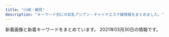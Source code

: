 ```yaml
---
title: "川崎・鶴見"
description: "キーワード別にの巨乳アジアン・チャイナエステ嬢情報をまとめました。"
---
```


新着画像と新着キーワードをまとめています。
2021年03月30日の情報です。

<DmmAffiliateIns />
<KeywordTable
  shops={
    [
    {
        "station": "JR\u5ddd\u5d0e\u99c5\u6771\u53e3",
        "name": "\u723d\u3084\u304b\u306a\u671d",
        "keywords": {},
        "url": "http://massage-salon.xyz/",
        "img_links": [
            "http://massage-salon.xyz/wp-content/themes/template-salon2/images/noimg.jpg",
            "http://massage-salon.xyz/wp-content/uploads/2019/02/IMG_0142-686x1024.jpg",
            "http://massage-salon.xyz/wp-content/uploads/2019/02/IMG_0142-500x750.jpg",
            "http://massage-salon.xyz/wp-content/uploads/2019/03/IMG_0208-300x200.jpg",
            "http://massage-salon.xyz/wp-content/uploads/2018/04/s3.jpg",
            "http://massage-salon.xyz/wp-content/uploads/2018/04/s2-500x467.jpg",
            "http://massage-salon.xyz/wp-content/themes/template-salon2/images/header-tel.png",
            "http://massage-salon.xyz/wp-content/uploads/2018/04/s2.jpg",
            "http://massage-salon.xyz/wp-content/uploads/2018/12/img_6766.jpg",
            "http://massage-salon.xyz/wp-content/uploads/2019/02/IMG_0144-500x750.jpg",
            "http://massage-salon.xyz/wp-content/themes/template-salon2/images/main3.jpg",
            "http://massage-salon.xyz/wp-content/uploads/2018/11/IMG_6692-300x200.jpg",
            "http://massage-salon.xyz/wp-content/uploads/2018/04/s4.jpg",
            "http://massage-salon.xyz/wp-content/uploads/2019/02/IMG_0144.jpg",
            "http://massage-salon.xyz/wp-content/uploads/2018/04/s4-500x467.jpg",
            "http://massage-salon.xyz/wp-content/uploads/2018/12/img_6768.jpg",
            "http://massage-salon.xyz/wp-content/uploads/2018/04/s1-500x466.jpg",
            "http://massage-salon.xyz/wp-content/themes/template-salon2/images/main2.jpg",
            "http://massage-salon.xyz/wp-content/themes/template-salon2/images/main1.jpg",
            "http://cdn.dino-es.com/images/logo/200x40DinoEs.png",
            "http://massage-salon.xyz/wp-content/uploads/2018/04/s1.jpg",
            "http://massage-salon.xyz/wp-content/uploads/2018/04/s3-500x467.jpg"
        ]
    },
    {
        "img_links": [],
        "url": "http://good.abnavi.info/",
        "keywords": {},
        "station": "JR\u9db4\u898b\u99c5\u6771\u53e3",
        "name": "GooD"
    },
    {
        "url": "http://asatsuyu-es.com/",
        "keywords": {
            "86": 1,
            "C": 12,
            "D": 2,
            "87": 1
        },
        "img_links": [
            "http://asatsuyu-es.com/images/st03.jpg",
            "http://asatsuyu-es.com/images/picktiao.jpg",
            "http://asatsuyu-es.com/images/st05b.jpg",
            "http://asatsuyu-es.com/images/room4.jpg",
            "http://asatsuyu-es.com/images/st03b.jpg",
            "http://asatsuyu-es.com/images/mobile.jpg",
            "http://asatsuyu-es.com/images/room2.jpg",
            "http://asatsuyu-es.com/images/st01.jpg",
            "http://asatsuyu-es.com/images/st05.jpg",
            "http://asatsuyu-es.com/images/room6.jpg",
            "http://asatsuyu-es.com/images/newfacetiao.jpg",
            "http://asatsuyu-es.com/images/room3.jpg",
            "http://asatsuyu-es.com/images/newtiao.jpg",
            "http://asatsuyu-es.com/images/top01.jpg",
            "http://asatsuyu-es.com/images/room1.jpg",
            "http://asatsuyu-es.com/images/st04.jpg",
            "http://asatsuyu-es.com/images/zi_staff.png",
            "http://asatsuyu-es.com/images/st02.jpg"
        ],
        "station": "JR\u9db4\u898b\u99c5\u897f\u53e3",
        "name": "\u671d\u9732"
    },
    {
        "img_links": [
            "https://tsurumi-mensesthe.com/staff/sachi-s4.jpg",
            "https://tsurumi-mensesthe.com/images/esthe1.jpg",
            "https://tsurumi-mensesthe.com/massage/2020/11/22/coco-s3.jpg",
            "https://tsurumi-mensesthe.com/staff/momoka-l1.jpg",
            "https://tsurumi-mensesthe.com/footer/footer-tel.png",
            "https://tsurumi-mensesthe.com/staff/sora-l2.jpg",
            "https://tsurumi-mensesthe.com/images/header3.png",
            "https://tsurumi-mensesthe.com/staff/satomi-l3.jpg",
            "https://tsurumi-mensesthe.com/staff/satomi-s1.jpg",
            "https://tsurumi-mensesthe.com/staff/sachi-l1.jpg",
            "https://tsurumi-mensesthe.com/icon/facebook.png",
            "https://tsurumi-mensesthe.com/staff/momoka-top.jpg",
            "https://tsurumi-mensesthe.com/staff/miki-l1.jpg",
            "https://tsurumi-mensesthe.com/staff/miki-l2.jpg",
            "https://tsurumi-mensesthe.com/staff/yura-l1.jpg",
            "https://tsurumi-mensesthe.com/staff/yura-l3.jpg",
            "https://tsurumi-mensesthe.com/staff/sachi-s1.jpg",
            "https://tsurumi-mensesthe.com/staff/yura-s1.jpg",
            "https://tsurumi-mensesthe.com/staff/riri-l1.jpg",
            "https://tsurumi-mensesthe.com/staff/sachi-l2.jpg",
            "https://tsurumi-mensesthe.com/staff/new-s1.jpg",
            "https://tsurumi-mensesthe.com/staff/sora-s1.jpg",
            "https://tsurumi-mensesthe.com/icon/yelp.png",
            "https://tsurumi-mensesthe.com/room/room-l1.jpg",
            "https://tsurumi-mensesthe.com/staff/yura-top.jpg",
            "https://tsurumi-mensesthe.com/staff/yura-s2.jpg",
            "https://tsurumi-mensesthe.com/images/esthe2.jpg",
            "https://tsurumi-mensesthe.com/staff/sachi-s3.jpg",
            "https://inage-mensesthe.com/icon/facebook.png",
            "https://tsurumi-mensesthe.com/staff/new-top.jpg",
            "https://tsurumi-mensesthe.com/footer/footer-line.png",
            "https://tsurumi-mensesthe.com/staff/sachi-top.jpg",
            "https://tsurumi-mensesthe.com/staff/sachi-s2.jpg",
            "https://tsurumi-mensesthe.com/staff/sora-l1.jpg",
            "https://tsurumi-mensesthe.com/massage/2021/03/01/miki-s1.jpg",
            "https://tsurumi-mensesthe.com/room/room-l4.jpg",
            "https://tsurumi-mensesthe.com/staff/sachi-l4.jpg",
            "https://tsurumi-mensesthe.com/images/esthe4.jpg",
            "https://tsurumi-mensesthe.com/images/main1.jpg",
            "https://tsurumi-mensesthe.com/images/qrcode.png",
            "https://tsurumi-mensesthe.com/footer/footer-staff.png",
            "https://tsurumi-mensesthe.com/staff/sachi-l3.jpg",
            "https://tsurumi-mensesthe.com/staff/miki-s2.jpg",
            "https://tsurumi-mensesthe.com/staff/satomi-s2.jpg",
            "https://tsurumi-mensesthe.com/staff/momoka-l2.jpg",
            "https://tsurumi-mensesthe.com/staff/momoka-s2.jpg",
            "https://tsurumi-mensesthe.com/massage/2021/01/05/stand-by.jpg",
            "https://tsurumi-mensesthe.com/room/room-l3.jpg",
            "https://tsurumi-mensesthe.com/staff/satomi-l2.jpg",
            "https://tsurumi-mensesthe.com/staff/momoka-s3.jpg",
            "https://tsurumi-mensesthe.com/staff/yura-s3.jpg",
            "https://tsurumi-mensesthe.com/room/room-l2.jpg",
            "https://tsurumi-mensesthe.com/staff/momoka-l3.jpg",
            "https://tsurumi-mensesthe.com/icon/line.png",
            "https://tsurumi-mensesthe.com/images/clear.png",
            "https://tsurumi-mensesthe.com/images/esthe3.jpg",
            "https://tsurumi-mensesthe.com/staff/momoka-s1.jpg",
            "https://tsurumi-mensesthe.com/massage/2021/03/09/new-s1.jpg",
            "https://tsurumi-mensesthe.com/staff/riri-top.jpg",
            "https://inage-mensesthe.com/icon/yelp.png",
            "https://tsurumi-mensesthe.com/staff/riri-s1.jpg",
            "https://tsurumi-mensesthe.com/staff/sora-top.jpg",
            "https://inage-mensesthe.com/icon/twitter.png",
            "https://tsurumi-mensesthe.com/staff/new-l1.jpg",
            "https://tsurumi-mensesthe.com/staff/yura-l2.jpg",
            "https://tsurumi-mensesthe.com/staff/satomi-l1.jpg",
            "https://tsurumi-mensesthe.com/staff/riri-l2.jpg",
            "https://tsurumi-mensesthe.com/staff/miki-s1.jpg",
            "https://tsurumi-mensesthe.com/staff/satomi-top.jpg",
            "https://inage-mensesthe.com/icon/line.png",
            "https://tsurumi-mensesthe.com/staff/riri-s2.jpg",
            "https://tsurumi-mensesthe.com/staff/miki-top.jpg",
            "https://tsurumi-mensesthe.com/icon/twitter.png",
            "https://tsurumi-mensesthe.com/staff/sora-s2.jpg",
            "https://tsurumi-mensesthe.com/staff/satomi-s3.jpg",
            "https://tsurumi-mensesthe.com/images/main-sp.jpg"
        ],
        "keywords": {
            "86": 9,
            "85": 27,
            "88": 18,
            "90": 9,
            "87": 9
        },
        "station": "JR\u9db4\u898b\u99c5\u897f\u53e3",
        "url": "https://tsurumi-mensesthe.com/",
        "name": "sweet"
    },
    {
        "name": "Men\u2019s Pal Spa\u30fb\u30e1\u30f3\u30ba\u30d1\u30eb\u30b9\u30d1",
        "img_links": [
            "https://www.pal-spa.com/img/blog/palspa_blog_20191201_yui4.jpg",
            "https://www.pal-spa.com/img/blog/palspa_blog_20191204_izumi4.jpg",
            "https://www.pal-spa.com/img/girl/list/swest41179e3d7fbd9c1dd52f6aa2a671ce0bd.jpg",
            "https://www.pal-spa.com/img/blog/palspa_blog_20191201_kiki2.jpg",
            "https://www.pal-spa.com/img/girl/main/smain213a4782a043e7ca29f58aba8d6552a2d6e.jpg",
            "https://www.pal-spa.com/img/blog/palspa_blog_20191201_kiki3.jpg",
            "https://www.pal-spa.com/img/blog/postimage20191205024146.jpg",
            "https://www.pal-spa.com/img/girl/pickup/pickup20200730025343.jpg",
            "https://www.pal-spa.com/img/girl/main/smain2332be10adc295a0fc3adfdb5b77838c4a7.jpg",
            "https://www.pal-spa.com/img/material/massage_sentai3.jpg",
            "https://www.pal-spa.com/img/blog/palspa_blog_20191201_kiki4.jpg",
            "https://www.pal-spa.com/img/girl/list/sface21a4782a043e7ca29f58aba8d6552a2d6e.jpg",
            "https://www.pal-spa.com/img/girl/main/smain215a4782a043e7ca29f58aba8d6552a2d6e.jpg",
            "https://www.pal-spa.com/img/girl/main/smain252b45d339d6509c6b7779e499e2a9b6ba6.jpg",
            "https://www.pal-spa.com/img/girl/list/swest2934a16061b4519bc353f475021810bbc2.jpg",
            "https://www.pal-spa.com/img/girl/list/slist82771fec40d02127b42e7e4941a97d5e8.jpg",
            "https://www.pal-spa.com/img/girl/list/slist41179e3d7fbd9c1dd52f6aa2a671ce0bd.jpg",
            "https://www.pal-spa.com/img/girl/main/smain339afba4e500f33ea543f800c8238c1f49.jpg",
            "https://www.pal-spa.com/img/girl/main/smain95ef1bf25458f90407a4281129029fee02.jpg",
            "https://www.pal-spa.com/img/blog/palspa_blog_20200316_aya4.jpg",
            "https://www.pal-spa.com/img/girl/main/smain44b39a706bac6618b1571f7fdf4631427d.jpg",
            "https://www.pal-spa.com/img/girl/list/swest2815022380c60cdc7043c4ec074cee02f5.jpg",
            "https://www.pal-spa.com/img/girl/main/smain254b45d339d6509c6b7779e499e2a9b6ba6.jpg",
            "https://www.pal-spa.com/img/girl/list/swest34fb1e5b054a6796aafb6d24f36ac90950.jpg",
            "https://www.pal-spa.com/img/girl/main/smain2352be10adc295a0fc3adfdb5b77838c4a7.jpg",
            "https://www.pal-spa.com/img/girl/main/smain281fd9bc58195da2c4f8c318534044e362e.jpg",
            "https://www.pal-spa.com/img/blog/postimage20191201160850.jpg",
            "https://www.pal-spa.com/img/blog/palspa_blog_20200316_aya9.jpg",
            "https://www.pal-spa.com/img/girl/main/smain355497d0fc321a60342a97907dcf15eddb4.jpg",
            "https://www.pal-spa.com/img/girl/main/smain93489e4bc2f68cb6c1df5f2c0780e53ef2.jpg",
            "https://www.pal-spa.com/img/girl/main/smain212a4782a043e7ca29f58aba8d6552a2d6e.jpg",
            "https://www.pal-spa.com/img/girl/main/smain821caefc8aa890323cc659f5abf9da1937.jpg",
            "https://www.pal-spa.com/img/blog/postimage20200112225143.jpg",
            "https://www.pal-spa.com/img/girl/main/smain81aaf0584954cf78c6fa0e4d5235d359c9.jpg",
            "https://www.pal-spa.com/img/blog/postimage20190909035711.jpg",
            "https://www.pal-spa.com/img/girl/list/sface35c7e2ebf50e97c57692dbfd94cccf9ddb.jpg",
            "https://www.pal-spa.com/img/girl/list/sface2815022380c60cdc7043c4ec074cee02f5.jpg",
            "https://www.pal-spa.com/img/blog/palspa_blog_20191201_aica3.jpg",
            "https://www.pal-spa.com/img/blog/palspa_blog_20200113_miyuki7.jpg",
            "https://www.pal-spa.com/img/blog/palspa_blog_20200803_ai9.jpg",
            "https://www.pal-spa.com/img/girl/list/sface34fb1e5b054a6796aafb6d24f36ac90950.jpg",
            "https://www.pal-spa.com/img/girl/main/smain831caefc8aa890323cc659f5abf9da1937.jpg",
            "https://www.pal-spa.com/img/blog/palspa_blog_20200113_miyuki4.jpg",
            "https://www.pal-spa.com/img/girl/main/smain3535044e0e79b6d94578c6c78296fb853e4.jpg",
            "https://www.pal-spa.com/img/blog/palspa_blog_20200113_miyuki3.jpg",
            "https://www.pal-spa.com/img/girl/pickup/pickup20210315213817.jpg",
            "https://www.pal-spa.com/img/blog/palspa_blog_20191201_aica6.jpg",
            "https://www.pal-spa.com/img/blog/palspa_blog_20200316_aya6.jpg",
            "https://www.pal-spa.com/img/blog/palspa_blog_20191201_aica5.jpg",
            "https://www.pal-spa.com/img/girl/list/swest32552450a07c5e6fcf616569ce56276f28.jpg",
            "https://www.pal-spa.com/img/blog/palspa_blog_20191204_izumi7.jpg",
            "https://www.pal-spa.com/img/girl/main/smain349afba4e500f33ea543f800c8238c1f49.jpg",
            "https://www.pal-spa.com/img/blog/palspa_blog_20200113_miyuki6.jpg",
            "https://www.pal-spa.com/img/material/image_auth.png",
            "https://www.pal-spa.com/img/girl/list/sface8aaf0584954cf78c6fa0e4d5235d359c9.jpg",
            "https://www.pal-spa.com/img/girl/main/smain321552450a07c5e6fcf616569ce56276f28.jpg",
            "https://www.pal-spa.com/img/blog/palspa_blog_20200316_aya10.jpg",
            "https://www.pal-spa.com/img/girl/main/smain29126f46703ae5614cc6531d2d744ef64cb.jpg",
            "https://www.pal-spa.com/img/girl/list/slist31991bce11ee745ecab812af3ff1cb34c6.jpg",
            "https://www.pal-spa.com/img/material/massage_sentai1.jpg",
            "https://www.pal-spa.com/img/girl/main/smain313cf1a94bbeb47fd61d9c8a0ac5715f220.jpg",
            "https://www.pal-spa.com/img/girl/main/smain31aa1148d56856a2cfde4a3dfdd8d1c5ed.jpg",
            "https://www.pal-spa.com/img/blog/palspa_blog_20191201_aica2.jpg",
            "https://www.pal-spa.com/img/girl/list/sface32552450a07c5e6fcf616569ce56276f28.jpg",
            "https://www.pal-spa.com/img/girl/main/smain3525044e0e79b6d94578c6c78296fb853e4.jpg",
            "https://www.pal-spa.com/img/blog/postimage20191205024522.jpg",
            "https://www.pal-spa.com/img/girl/list/slist32552450a07c5e6fcf616569ce56276f28.jpg",
            "https://www.pal-spa.com/img/blog/palspa_blog_20191204_izumi6.jpg",
            "https://www.pal-spa.com/img/girl/list/swest232be10adc295a0fc3adfdb5b77838c4a7.jpg",
            "https://www.pal-spa.com/img/girl/list/slist21c8c7f499c3f4da854e401c53978a3677.jpg",
            "https://www.pal-spa.com/img/blog/palspa_blog_20200113_miyuki2.jpg",
            "https://www.pal-spa.com/img/blog/palspa_blog_20191201_yui6.jpg",
            "https://www.pal-spa.com/img/girl/main/smain32aa1148d56856a2cfde4a3dfdd8d1c5ed.jpg",
            "https://www.pal-spa.com/img/camp/camp_20210201.jpg",
            "https://www.pal-spa.com/img/girl/list/slist2803b6e28547718e5f6d36e0d1c631fbcd.jpg",
            "https://www.pal-spa.com/img/blog/palspa_blog_20191201_yui3.jpg",
            "https://www.pal-spa.com/img/blog/palspa_blog_20200803_ai7.jpg",
            "https://www.pal-spa.com/img/girl/list/slist9224bead323710d8ed7f0640125518c54.jpg",
            "https://www.pal-spa.com/img/blog/postimage20200805131611.jpg",
            "https://www.pal-spa.com/img/material/massage_siatu3.jpg",
            "https://www.pal-spa.com/img/girl/main/smain295c66d8a8ea77ad563b7a5d4d245be38c5.jpg",
            "https://www.pal-spa.com/img/girl/list/slist2384c844601b0fd2f7aabfe4a5a12163b7.jpg",
            "https://www.pal-spa.com/img/girl/list/sface41179e3d7fbd9c1dd52f6aa2a671ce0bd.jpg",
            "https://www.pal-spa.com/img/blog/palspa_blog_20191204_izumi5.jpg",
            "https://www.pal-spa.com/img/girl/list/sface24254584407bed049e349a41c5443a4345.jpg",
            "https://www.pal-spa.com/img/blog/palspa_blog_20210120_haruka5.jpg",
            "https://www.pal-spa.com/img/blog/palspa_blog_20200803_ai4.jpg",
            "https://www.pal-spa.com/img/blog/palspa_blog_20200803_ai5.jpg",
            "https://www.pal-spa.com/img/girl/main/smain411179e3d7fbd9c1dd52f6aa2a671ce0bd.jpg",
            "https://www.pal-spa.com/img/girl/main/smain2934975d1e88a92635112090a18fddfe496.jpg",
            "https://www.pal-spa.com/img/girl/pickup/pickup20200104064211.jpg",
            "https://www.pal-spa.com/img/blog/palspa_blog_20191201_aica1.jpg",
            "https://www.pal-spa.com/img/girl/main/smain3448922ce8484534d2b75a91ab7a300e6de.jpg",
            "https://www.pal-spa.com/img/girl/main/smain315f04254ecea9c57f49748c46b01a7664c.jpg",
            "https://www.pal-spa.com/img/blog/palspa_blog_20200113_miyuki5.jpg",
            "https://www.pal-spa.com/img/camp/camp_20210303sp.jpg",
            "https://www.pal-spa.com/img/girl/list/slist29b91c9bcc8e157811f43836e0e81c7a7e.jpg",
            "https://www.pal-spa.com/img/blog/palspa_blog_20191201_yui1.jpg",
            "https://www.pal-spa.com/img/girl/main/smain43f417400ac5884575399559541bcf4c17.jpg",
            "https://www.pal-spa.com/img/material/massage_sentai2.jpg",
            "https://www.pal-spa.com/img/girl/main/smain94ef1bf25458f90407a4281129029fee02.jpg",
            "https://www.pal-spa.com/img/blog/postimage20210128110639.jpg",
            "https://www.pal-spa.com/img/girl/main/smain32344cc176e6519c5cfcaa30cdb6b3d4ae6.jpg",
            "https://www.pal-spa.com/img/girl/main/smain32244cc176e6519c5cfcaa30cdb6b3d4ae6.jpg",
            "https://www.pal-spa.com/img/girl/main/smain34264ec295988800531cb0f78cdcfbcb9cf.jpg",
            "https://www.pal-spa.com/img/girl/main/smain314f04254ecea9c57f49748c46b01a7664c.jpg",
            "https://www.pal-spa.com/img/blog/palspa_blog_20200113_miyuki1.jpg",
            "https://www.pal-spa.com/img/girl/main/smain32544cc176e6519c5cfcaa30cdb6b3d4ae6.jpg",
            "https://www.pal-spa.com/img/girl/main/smain242efb09e433a238cc9c94272805945bf96.jpg",
            "https://www.pal-spa.com/img/girl/main/smain251b45d339d6509c6b7779e499e2a9b6ba6.jpg",
            "https://www.pal-spa.com/img/girl/list/swest3c2ba25b14b61f54befa1ec672e487350.jpg",
            "https://www.pal-spa.com/img/girl/main/smain341fb1e5b054a6796aafb6d24f36ac90950.jpg",
            "https://www.pal-spa.com/img/girl/main/smain211a4782a043e7ca29f58aba8d6552a2d6e.jpg",
            "https://www.pal-spa.com/img/girl/list/sface2934a16061b4519bc353f475021810bbc2.jpg",
            "https://www.pal-spa.com/img/girl/main/smain28209dcea86d45d39c34084233d3f05abd3.jpg",
            "https://www.pal-spa.com/img/girl/main/smain2322be10adc295a0fc3adfdb5b77838c4a7.jpg",
            "https://www.pal-spa.com/img/girl/main/smain253b45d339d6509c6b7779e499e2a9b6ba6.jpg",
            "https://www.pal-spa.com/img/girl/list/swest95fea8ce189d2417d922eb9079627b3ac.jpg",
            "https://www.pal-spa.com/img/blog/palspa_blog_20200316_aya2.jpg",
            "https://www.pal-spa.com/img/girl/main/smain284aa054b0383cc218664f07c55c4e1d3f0.jpg",
            "https://www.pal-spa.com/img/blog/palspa_blog_20191204_izumi1.jpg",
            "https://www.pal-spa.com/img/blog/palspa_blog_20191201_kiki1.jpg",
            "https://www.pal-spa.com/img/girl/main/smain92489e4bc2f68cb6c1df5f2c0780e53ef2.jpg",
            "https://www.pal-spa.com/img/material/massage_siatu1.jpg",
            "https://www.pal-spa.com/img/girl/list/sface3c2ba25b14b61f54befa1ec672e487350.jpg",
            "https://www.pal-spa.com/img/blog/palspa_blog_20200316_aya7.jpg",
            "https://www.pal-spa.com/img/girl/list/swest352b89681dd1c11f6c2b3d93f5253fdb44.jpg",
            "https://www.pal-spa.com/img/girl/list/swest24254584407bed049e349a41c5443a4345.jpg",
            "https://www.pal-spa.com/img/girl/main/smain3458922ce8484534d2b75a91ab7a300e6de.jpg",
            "https://www.pal-spa.com/img/girl/main/smain354497d0fc321a60342a97907dcf15eddb4.jpg",
            "https://www.pal-spa.com/img/blog/palspa_blog_20200803_ai2.jpg",
            "https://www.pal-spa.com/img/girl/main/smain35154b4a93c1d8da9b438b9a8315d5d34f1.jpg",
            "https://www.pal-spa.com/img/girl/list/swest259a92ee295305fdbc6e4cd5a68dad5216.jpg",
            "https://www.pal-spa.com/img/girl/main/smain2944975d1e88a92635112090a18fddfe496.jpg",
            "https://www.pal-spa.com/img/blog/palspa_blog_20191201_yui5.jpg",
            "https://www.pal-spa.com/img/girl/list/swest81caefc8aa890323cc659f5abf9da1937.jpg",
            "https://www.pal-spa.com/img/girl/main/smain312cf1a94bbeb47fd61d9c8a0ac5715f220.jpg",
            "https://www.pal-spa.com/img/blog/palspa_blog_20191204_izumi2.jpg",
            "https://www.pal-spa.com/img/blog/palspa_blog_20191204_erica1.jpg",
            "https://www.pal-spa.com/img/blog/palspa_blog_20210120_haruka6.jpg",
            "https://www.pal-spa.com/img/blog/palspa_blog_20191204_erica3.jpg",
            "https://www.pal-spa.com/img/blog/palspa_blog_20191201_yui2.jpg",
            "https://www.pal-spa.com/img/girl/main/smain851caefc8aa890323cc659f5abf9da1937.jpg",
            "https://www.pal-spa.com/img/blog/postimage20191201162035.jpg",
            "https://www.pal-spa.com/img/girl/main/smain283aa054b0383cc218664f07c55c4e1d3f0.jpg",
            "https://www.pal-spa.com/img/blog/palspa_blog_20200316_aya11.jpg",
            "https://www.pal-spa.com/img/girl/main/smain255b45d339d6509c6b7779e499e2a9b6ba6.jpg",
            "https://www.pal-spa.com/img/girl/main/smain2342be10adc295a0fc3adfdb5b77838c4a7.jpg",
            "https://www.pal-spa.com/img/camp/camp_20210101min75.jpg",
            "https://www.pal-spa.com/img/blog/palspa_blog_20200803_ai8.jpg",
            "https://www.pal-spa.com/img/blog/palspa_blog_20191204_erica7.jpg",
            "https://www.pal-spa.com/img/blog/palspa_blog_20191204_erica5.jpg",
            "https://www.pal-spa.com/img/blog/palspa_blog_20200803_ai1.jpg",
            "https://www.pal-spa.com/img/blog/postimage20191201160113.jpg",
            "https://www.pal-spa.com/img/girl/list/sface9b20525be57ec14c2cab254b7f38bd4df.jpg",
            "https://www.pal-spa.com/img/blog/palspa_blog_20191201_kiki6.jpg",
            "https://www.pal-spa.com/img/girl/list/swest21a4782a043e7ca29f58aba8d6552a2d6e.jpg",
            "https://www.pal-spa.com/img/blog/palspa_blog_20191201_yui7.jpg",
            "https://www.pal-spa.com/img/blog/palspa_blog_20200316_aya5.jpg",
            "https://www.pal-spa.com/img/girl/list/slist34fb1e5b054a6796aafb6d24f36ac90950.jpg",
            "https://www.pal-spa.com/img/girl/main/smain285aa054b0383cc218664f07c55c4e1d3f0.jpg",
            "https://www.pal-spa.com/img/blog/palspa_blog_20191201_aica4.jpg",
            "https://www.pal-spa.com/img/girl/main/smain214a4782a043e7ca29f58aba8d6552a2d6e.jpg",
            "https://www.pal-spa.com/img/blog/palspa_blog_20191204_izumi3.jpg",
            "https://www.pal-spa.com/img/blog/palspa_blog_20191201_aica7.jpg",
            "https://www.pal-spa.com/img/blog/palspa_blog_20191204_erica6.jpg",
            "https://www.pal-spa.com/img/blog/postimage20191201161433.jpg",
            "https://www.pal-spa.com/img/girl/pickup/pickup20200923134207.jpg",
            "https://www.pal-spa.com/img/girl/list/slist3554b4a93c1d8da9b438b9a8315d5d34f1.jpg",
            "https://www.pal-spa.com/img/girl/pickup/pickup20200822150116.jpg",
            "https://www.pal-spa.com/img/blog/palspa_blog_20210120_haruka3.jpg",
            "https://www.pal-spa.com/img/girl/main/smain3438922ce8484534d2b75a91ab7a300e6de.jpg",
            "https://www.pal-spa.com/img/material/massage_siatu2.jpg",
            "https://www.pal-spa.com/img/girl/main/smain2312be10adc295a0fc3adfdb5b77838c4a7.jpg",
            "https://www.pal-spa.com/img/girl/list/slist3aa1148d56856a2cfde4a3dfdd8d1c5ed.jpg",
            "https://www.pal-spa.com/img/blog/palspa_blog_20191201_kiki7.jpg",
            "https://www.pal-spa.com/img/blog/palspa_blog_20191204_erica4.jpg",
            "https://www.pal-spa.com/img/girl/main/smain311813891f0a4f13a5dcec2552f803dff41.jpg",
            "https://www.pal-spa.com/img/blog/palspa_blog_20200803_ai3.jpg",
            "https://www.pal-spa.com/img/blog/postimage20190615060904.jpg",
            "https://www.pal-spa.com/img/girl/main/smain841caefc8aa890323cc659f5abf9da1937.jpg",
            "https://www.pal-spa.com/img/blog/postimage20190823184018.jpg",
            "https://www.pal-spa.com/img/girl/main/smain241254584407bed049e349a41c5443a4345.jpg",
            "https://www.pal-spa.com/img/girl/main/smain2924975d1e88a92635112090a18fddfe496.jpg",
            "https://www.pal-spa.com/img/girl/main/smain32444cc176e6519c5cfcaa30cdb6b3d4ae6.jpg",
            "https://www.pal-spa.com/img/blog/postimage20200316071533.jpg",
            "https://www.pal-spa.com/img/blog/palspa_blog_20200803_ai6.jpg",
            "https://www.pal-spa.com/img/blog/palspa_blog_20200316_aya8.jpg",
            "https://www.pal-spa.com/img/camp/20210303_newface.jpg",
            "https://www.pal-spa.com/img/blog/palspa_blog_20200113_miyuki8.jpg",
            "https://www.pal-spa.com/img/blog/palspa_blog_20210120_haruka1.jpg",
            "https://www.pal-spa.com/img/girl/list/slist24940766e3a46af57756429b6407dea11e.jpg",
            "https://www.pal-spa.com/img/blog/palspa_blog_20200316_aya3.jpg",
            "https://www.pal-spa.com/img/blog/palspa_blog_20191201_kiki5.jpg",
            "https://www.pal-spa.com/img/girl/list/swest31f19f00dae05be97f6dce6cb5dbe8eec8.jpg",
            "https://www.pal-spa.com/img/girl/list/sface232be10adc295a0fc3adfdb5b77838c4a7.jpg",
            "https://www.pal-spa.com/img/girl/main/smain91489e4bc2f68cb6c1df5f2c0780e53ef2.jpg",
            "https://www.pal-spa.com/img/blog/palspa_blog_20200316_aya1.jpg",
            "https://www.pal-spa.com/img/girl/pickup/pickup20210120104719.jpg",
            "https://www.pal-spa.com/img/girl/list/slist256b08026e0fe59c124751f4ba2dce9484.jpg",
            "https://www.pal-spa.com/img/girl/list/sface259a92ee295305fdbc6e4cd5a68dad5216.jpg",
            "https://www.pal-spa.com/img/blog/palspa_blog_20191204_erica2.jpg",
            "https://www.pal-spa.com/img/girl/main/smain424a6d03832c91a865b6562a3dc842e51a.jpg",
            "https://www.pal-spa.com/img/girl/list/sface31f19f00dae05be97f6dce6cb5dbe8eec8.jpg",
            "https://www.pal-spa.com/img/blog/palspa_blog_20210120_haruka4.jpg"
        ],
        "url": "https://www.pal-spa.com/",
        "keywords": {
            "G": 13,
            "100": 1,
            "\u30c0\u30a4\u30ca\u30de\u30a4\u30c8": 1,
            "\u30bb\u30af\u30b7\u30fc": 8
        },
        "station": "JR\u9db4\u898b\u99c5\u6771\u53e3"
    },
    {
        "keywords": {
            "83": 11,
            "C": 44,
            "87": 77,
            "86": 44,
            "D": 108,
            "85": 33,
            "E": 11,
            "88": 9,
            "82": 11
        },
        "station": "\u4eac\u6025\u9db4\u898b\u99c5\u6771\u53e3",
        "name": "\u30d0\u30d6\u308a\u3093\u5a18",
        "url": "http://baburin.iest.info/",
        "img_links": [
            "http://baburin.iest.info/photos/sites/2/2020/02/2020020617495273.jpg",
            "http://baburin.iest.info/photos/sites/2/2018/06/2018063004421199.jpg",
            "http://baburin.iest.info/photos/sites/2/2018/11/2018112214225177.jpg",
            "http://baburin.iest.info/photos/sites/2/2018/09/2018091006542340.jpg",
            "http://baburin.iest.info/photos/sites/2/2019/12/2019121012271150.jpg",
            "http://baburin.iest.info/images/s_staff.jpg",
            "http://baburin.iest.info/images/staff0.jpg",
            "http://baburin.iest.info/images/top.png",
            "http://baburin.iest.info/photos/sites/2/2019/12/2019121112381870.jpg",
            "http://baburin.iest.info/photos/sites/2/2018/12/2018120114132410.jpg",
            "http://baburin.iest.info/photos/sites/2/2020/10/2020100615314175.jpg",
            "http://baburin.iest.info/photos/sites/2/2019/12/2019121012290043.jpg",
            "http://baburin.iest.info/images/s_news.jpg",
            "http://baburin.iest.info/photos/sites/2/2018/06/2018062508384319.jpg",
            "http://baburin.iest.info/images/s_face.jpg",
            "http://baburin.iest.info/images/mibile.jpg",
            "http://baburin.iest.info/photos/sites/2/2018/10/2018103017042054.jpg",
            "http://baburin.iest.info/images/acc1.jpg",
            "http://baburin.iest.info/photos/sites/2/2019/06/2019062312555740.jpg",
            "http://baburin.iest.info/images/s_pick.jpg",
            "http://baburin.iest.info/photos/sites/2/2020/02/2020021216314936.jpg",
            "http://baburin.iest.info/images/acc.jpg",
            "http://baburin.iest.info/images/s_info.jpg",
            "http://baburin.iest.info/photos/sites/2/2018/03/1.jpg",
            "http://baburin.iest.info/photos/sites/2/2019/12/2019121012234134.jpg",
            "http://baburin.iest.info/photos/sites/2/2018/07/2018072409124390.jpg"
        ]
    },
    {
        "img_links": [
            "http://rabbit.est.cm/images/top.jpg",
            "http://rabbit.est.cm/photos/sites/29/2018/08/2018081709473259.jpg",
            "http://rabbit.est.cm/images/mobile.jpg",
            "http://rabbit.est.cm/images/nbj3.jpg",
            "http://rabbit.est.cm/images/nbj2.jpg",
            "http://rabbit.est.cm/photos/sites/29/2017/04/01.jpg",
            "http://rabbit.est.cm/photos/sites/29/2017/09/2017090411494123.jpg",
            "http://rabbit.est.cm/photos/sites/29/2017/03/girls03.jpg",
            "http://rabbit.est.cm/photos/sites/29/2020/11/2020110707012088.jpg",
            "http://rabbit.est.cm/photos/sites/29/2017/02/3.jpg",
            "http://rabbit.est.cm/images/s_staff.png",
            "http://rabbit.est.cm/images/s_news.png",
            "http://rabbit.est.cm/images/pick.png",
            "http://rabbit.est.cm/photos/sites/29/2017/03/188375621118420915.jpg"
        ],
        "name": "\u7e01\u5712",
        "url": "http://rabbit.est.cm/",
        "keywords": {
            "86": 12,
            "D": 12
        },
        "station": "JR\u5ddd\u5d0e\u99c5\u6771\u53e3"
    },
    {
        "station": "JR\u77e2\u5411\u99c5\u897f\u53e3",
        "name": "\u5bf5\u6df1\u82b1\u98a8",
        "keywords": {
            "82": 2,
            "C": 13,
            "83": 1
        },
        "img_links": [
            "http://kafu.ests.co/images/s_staff.jpg",
            "http://kafu.ests.co/images/room1.jpg",
            "http://kafu.ests.co/images/s_link.jpg",
            "http://kafu.ests.co/images/room3.jpg",
            "http://kafu.ests.co/images/nbj1.jpg",
            "http://kafu.ests.co/images/mobile.jpg",
            "http://kafu.ests.co/photos/sites/7/2017/10/2017100904034443.png",
            "http://kafu.ests.co/photos/sites/7/2017/02/1.jpg",
            "http://kafu.ests.co/photos/sites/7/2017/10/2017101205420065.jpg",
            "http://kafu.ests.co/images/s_news.jpg",
            "http://kafu.ests.co/images/room4.jpg",
            "http://kafu.ests.co/photos/sites/7/2017/10/2017101205420191.jpg",
            "http://kafu.ests.co/images/face_bj3.jpg",
            "http://kafu.ests.co/images/s_pick.jpg",
            "http://kafu.ests.co/photos/sites/7/2017/10/2017100904034561.png",
            "http://kafu.ests.co/images/line.jpg",
            "http://kafu.ests.co/images/face_bj.jpg",
            "http://kafu.ests.co/images/top.png",
            "http://kafu.ests.co/photos/sites/7/2017/02/2.jpg",
            "http://kafu.ests.co/images/s_mobile.jpg",
            "http://kafu.ests.co/images/s_face.jpg",
            "http://kafu.ests.co/images/room2.jpg",
            "http://kafu.ests.co/images/nbj3.jpg"
        ],
        "url": "http://kafu.ests.co/"
    },
    {
        "station": "JR\u9db4\u898b\u99c5\u6771\u53e3",
        "url": "https://kanmiryou.xyz.mn/",
        "img_links": [
            "https://kanmiryou.xyz.mn/images/news_bj2.jpg",
            "https://kanmiryou.xyz.mn/images/s_link.jpg",
            "https://kanmiryou.xyz.mn/images/new.jpg",
            "https://kanmiryou.xyz.mn/photos/sites/40/2021/03/2021030614173823.jpg",
            "https://kanmiryou.xyz.mn/images/s_face.jpg",
            "https://kanmiryou.xyz.mn/images/s2.jpg",
            "https://kanmiryou.xyz.mn/images/room2.jpg",
            "https://kanmiryou.xyz.mn/images/s_staff.jpg",
            "https://kanmiryou.xyz.mn/images/room3.jpg",
            "https://kanmiryou.xyz.mn/photos/sites/40/2021/03/2021030614173724.jpg",
            "https://kanmiryou.xyz.mn/images/room1.jpg",
            "https://kanmiryou.xyz.mn/images/s1.jpg",
            "https://kanmiryou.xyz.mn/photos/sites/40/2021/03/2021032414405546.jpg",
            "https://kanmiryou.xyz.mn/photos/sites/40/2021/03/2021030618231353.jpg",
            "https://kanmiryou.xyz.mn/images/s_news.jpg",
            "https://kanmiryou.xyz.mn/images/tel.jpg",
            "https://kanmiryou.xyz.mn/images/top.jpg",
            "https://kanmiryou.xyz.mn/photos/sites/40/2021/03/2021030614173780.jpg",
            "https://kanmiryou.xyz.mn/images/room4.jpg",
            "https://kanmiryou.xyz.mn/images/mobile.jpg"
        ],
        "keywords": {
            "85": 15,
            "86": 43,
            "83": 15,
            "D": 73,
            "C": 11
        },
        "name": "\u7518\u5473\u6599"
    },
    {
        "url": "https://moon-beauty.jp/",
        "keywords": {
            "88": 14,
            "86": 14,
            "85": 14,
            "C": 28,
            "D": 35,
            "89": 7,
            "87": 14,
            "\u30bb\u30af\u30b7\u30fc": 2
        },
        "station": "JR\u9db4\u898b\u99c5\u6771\u53e3",
        "name": "\u6708\u4e0b\u7f8e\u4eba",
        "img_links": [
            "https://moon-beauty.jp/images/staff/hikari23_01.png",
            "https://moon-beauty.jp/wp/wp-content/uploads/2017/12/1d7d7d3df21218cb91cce28ca987dca8.jpg",
            "https://moon-beauty.jp/wp/wp-content/uploads/2017/11/mb_interior01.png",
            "https://moon-beauty.jp/wp/wp-content/uploads/2017/11/mb_shower.png",
            "https://moon-beauty.jp/images/staff/nana25_01.png",
            "https://moon-beauty.jp/wp/wp-content/uploads/2020/09/nana_info.png",
            "https://moon-beauty.jp/wp/wp-content/uploads/2017/11/campaign1711-700x327.jpg",
            "https://moon-beauty.jp/wp/wp-content/uploads/2017/11/6.png",
            "https://moon-beauty.jp/wp/wp-content/uploads/2017/11/top01-1-700x459.png",
            "https://moon-beauty.jp/images/staff/rika22_01.png",
            "https://moon-beauty.jp/wp/wp-content/uploads/2017/11/6a08b9c7e55a068553569af35285dd93.jpg",
            "https://moon-beauty.jp/wp/wp-content/uploads/2017/12/3addf91ad6b786b4c3fd2e4322dc1181.jpg",
            "https://moon-beauty.jp/images/staff/rika22_02.png",
            "https://moon-beauty.jp/images/costume/cheergirl02.png",
            "https://moon-beauty.jp/images/campaign2017.jpg",
            "https://moon-beauty.jp/images/costume/nursegirl002.png",
            "https://moon-beauty.jp/wp/wp-content/uploads/2018/09/mb_road02.png",
            "https://moon-beauty.jp/wp/wp-content/uploads/2020/09/mirai_info.png",
            "https://moon-beauty.jp/wp/wp-content/uploads/2019/09/cosplay01.png",
            "https://moon-beauty.jp/wp/wp-content/uploads/2020/09/rika_info.png",
            "https://moon-beauty.jp/images/staff/nana25_02.png",
            "https://moon-beauty.jp/images/costume/cabinattendant02.png",
            "https://moon-beauty.jp/images/staff/hikari23_02.png",
            "https://moon-beauty.jp/wp/wp-content/uploads/2021/03/202103_80_campaign.png",
            "https://moon-beauty.jp/wp/wp-content/uploads/2020/09/costume.png",
            "https://moon-beauty.jp/wp/wp-content/uploads/2017/12/dde33c6f84f42b29abc164fed911749d-700x1246.jpg",
            "https://moon-beauty.jp/wp/wp-content/uploads/2017/11/top01-1.png",
            "https://moon-beauty.jp/images/staff/staff.png",
            "https://moon-beauty.jp/wp/wp-content/uploads/2017/11/mb_front2.png",
            "https://moon-beauty.jp/wp/wp-content/uploads/2017/11/4.png",
            "https://moon-beauty.jp/images/staff/momoka22_01.png",
            "https://moon-beauty.jp/wp/wp-content/uploads/2017/12/1d7d7d3df21218cb91cce28ca987dca8-700x1246.jpg",
            "https://moon-beauty.jp/images/costume/cabinattendant01.png",
            "https://moon-beauty.jp/wp/wp-content/uploads/2017/11/27e7586ba3689c74b6428ec7dbfe02a6-700x1244.jpg",
            "https://moon-beauty.jp/images/costume/nursegirl01.png",
            "https://moon-beauty.jp/images/costume/sailorgirl02.png",
            "https://moon-beauty.jp/images/costume/cheergirl01.png",
            "https://moon-beauty.jp/wp/wp-content/uploads/2017/11/484697b90c0612750e1d8c7c971a16f8.jpg",
            "https://moon-beauty.jp/wp/wp-content/uploads/2017/12/3985d5f04f99b7c5a1b4662bcc831575.jpg",
            "https://moon-beauty.jp/wp/wp-content/uploads/2017/11/3.png",
            "https://moon-beauty.jp/wp/wp-content/uploads/2017/11/6a08b9c7e55a068553569af35285dd93-700x1244.jpg",
            "https://moon-beauty.jp/wp/wp-content/uploads/2018/09/mb_front4.png",
            "https://moon-beauty.jp/wp/wp-content/uploads/2017/12/7e6728877b7be3eba7dacfced12e3481.jpg",
            "https://moon-beauty.jp/wp/wp-content/uploads/2017/11/5.png",
            "https://moon-beauty.jp/wp/wp-content/uploads/2017/12/11e78c1189d1307c1c0528ca01cf193e.jpg",
            "https://moon-beauty.jp/wp/wp-content/uploads/2017/11/top02.png",
            "https://moon-beauty.jp/images/staff/emi24_1.png",
            "https://moon-beauty.jp/wp/wp-content/uploads/2019/07/1907campaign01-700x327.png",
            "https://moon-beauty.jp/wp/wp-content/uploads/2017/11/play.png",
            "https://moon-beauty.jp/images/staff/mirai23.png",
            "https://moon-beauty.jp/wp/wp-content/uploads/2017/12/3addf91ad6b786b4c3fd2e4322dc1181-700x1246.jpg",
            "https://moon-beauty.jp/wp/wp-content/uploads/2017/11/1.png",
            "https://moon-beauty.jp/wp/wp-content/uploads/2017/11/top03.png",
            "https://moon-beauty.jp/wp/wp-content/uploads/2017/11/27e7586ba3689c74b6428ec7dbfe02a6.jpg",
            "https://moon-beauty.jp/wp/wp-content/uploads/2019/09/cosplay02.png",
            "https://moon-beauty.jp/wp/wp-content/uploads/2019/07/1907campaign01.png",
            "https://moon-beauty.jp/wp/wp-content/uploads/2017/11/9ac2dcf4d411d36df940a44359d1e597.jpg",
            "https://moon-beauty.jp/wp/wp-content/uploads/2017/11/mb_front.png",
            "https://moon-beauty.jp/wp/wp-content/uploads/2019/07/1907campaign02-700x327.png",
            "https://moon-beauty.jp/images/costume/sailorgirl01.png",
            "https://moon-beauty.jp/wp/wp-content/uploads/2021/03/202103_100_campaign2.png",
            "https://moon-beauty.jp/images/staff/ran23_01.png",
            "https://moon-beauty.jp/wp/wp-content/uploads/2017/12/dde33c6f84f42b29abc164fed911749d.jpg",
            "https://moon-beauty.jp/wp/wp-content/uploads/2019/07/1907campaign02.png",
            "https://moon-beauty.jp/images/staff/eri21_01.png",
            "https://moon-beauty.jp/images/staff/izumi23_01.png"
        ]
    },
    {
        "url": "http://esthe-heal.com/",
        "station": "JR\u9db4\u898b\u99c5\u6771\u53e3",
        "keywords": {
            "C": 23
        },
        "img_links": [
            "http://esthe-heal.com/staff/sayuri/01mb.jpg",
            "http://esthe-heal.com/staff/aya/01mb.jpg",
            "http://esthe-heal.com/staff/yuyu/01.jpg",
            "http://esthe-heal.com/img/ttl_mobile.png",
            "http://esthe-heal.com/staff/miho/01.jpg",
            "http://esthe-heal.com/staff/momo/01mb.jpg",
            "http://esthe-heal.com/img/link/koko_234x60.png",
            "http://esthe-heal.com/staff/rubi/01mb.jpg",
            "http://esthe-heal.com/img/ttl_staff.png",
            "http://esthe-heal.com/staff/haruna/01.jpg",
            "http://esthe-heal.com/pic/head.jpg",
            "http://esthe-heal.com/staff/aya/01.jpg",
            "http://esthe-heal.com/staff/haruna/01mb.jpg",
            "http://esthe-heal.com/staff/sakura/01mb.jpg",
            "http://esthe-heal.com/img/ttl_recbnr.png",
            "http://esthe-heal.com/staff/mimi/01.jpg",
            "http://esthe-heal.com/staff/rui/01mb.jpg",
            "http://esthe-heal.com/staff/rui/01.jpg",
            "http://esthe-heal.com/staff/kana/01.jpg",
            "http://esthe-heal.com/staff/momo/01.jpg",
            "http://esthe-heal.com/staff/sizuka/01mb.jpg",
            "http://esthe-heal.com/staff/mimi/01mb.jpg",
            "http://esthe-heal.com/staff/kaori/01.jpg",
            "http://esthe-heal.com/staff/yuki/01mb.jpg",
            "http://esthe-heal.com/staff/kaori/01mb.jpg",
            "http://esthe-heal.com/staff/rubi/01.jpg",
            "http://esthe-heal.com/staff/kana/01mb.jpg",
            "http://esthe-heal.com/staff/yuyu/01mb.jpg",
            "http://esthe-heal.com/img/ttl_pickup.png",
            "http://esthe-heal.com/staff/sizuka/01.jpg",
            "http://esthe-heal.com/img/ttl_wnew.png",
            "http://esthe-heal.com/img/att.jpg",
            "http://esthe-heal.com/staff/miho/01mb.jpg",
            "http://esthe-heal.com/i/files/homeimg.jpg",
            "http://esthe-heal.com/staff/sakura/01.jpg",
            "http://esthe-heal.com/staff/sayuri/01.jpg",
            "http://esthe-heal.com/staff/yuki/01.jpg"
        ],
        "name": "Yulala"
    },
    {
        "keywords": {},
        "img_links": [
            "https://hitomebore.tokyo/img/r3.jpg",
            "https://hitomebore.tokyo/img/images/nav_03.png",
            "https://hitomebore.tokyo/img/r2.jpg",
            "https://hitomebore.tokyo/img/r4.jpg",
            "https://hitomebore.tokyo/img/images/nav_05.png",
            "https://hitomebore.tokyo/img/images/nav_01.png",
            "https://hitomebore.tokyo/img/images/nav_06.png",
            "https://hitomebore.tokyo/img/images/nav_02.png",
            "https://hitomebore.tokyo/img/images/nav_04.png",
            "https://hitomebore.tokyo/img/r1.jpg"
        ],
        "station": "JR\u9db4\u898b\u99c5\u6771\u53e3",
        "name": "\u4e00\u76ee\u60da\u308c",
        "url": "https://hitomebore.tokyo/"
    },
    {
        "img_links": [
            "http://www.iyasi-massage.com/images/staff/sta_0z10.jpg",
            "http://www.iyasi-massage.com/images/staff/sta_06.jpg",
            "http://www.iyasi-massage.com/images/gallery/gallery_01.jpg",
            "http://www.iyasi-massage.com/images/gallery/gallery_404.jpg",
            "http://www.iyasi-massage.com/images/gallery/gallery_402.jpg",
            "http://www.iyasi-massage.com/images/staff/sta_07.jpg",
            "http://www.iyasi-massage.com/images/gallery/gallery_102.jpg",
            "http://www.iyasi-massage.com/images/gallery/gallery_401.jpg",
            "http://www.iyasi-massage.com/images/staff/sta_023.jpg",
            "http://www.iyasi-massage.com/images/gallery/gallery_403.jpg",
            "http://www.iyasi-massage.com/images/staff_one/staff_one_top.jpg",
            "http://www.iyasi-massage.com/images/staff/sta_010.jpg",
            "http://www.iyasi-massage.com/images/staff_one/staff_one_01.jpg",
            "http://www.iyasi-massage.com/images/staff/sta_04.jpg",
            "http://www.iyasi-massage.com/images/staff_one/staff_one_03.jpg",
            "http://www.iyasi-massage.com/images/staff/staff_top.jpg",
            "http://www.iyasi-massage.com/images/system/syatem_302.jpg",
            "http://www.iyasi-massage.com/images/home/index_qup.jpg",
            "http://www.iyasi-massage.com/images/staff/sta_021.jpg",
            "http://www.iyasi-massage.com/images/staff/sta_0z2.jpg",
            "http://www.iyasi-massage.com/images/gallery/gallery_101.jpg",
            "http://www.iyasi-massage.com/images/top/top_04.jpg",
            "http://www.iyasi-massage.com/images/staff_image/staff_d03.jpg",
            "http://www.iyasi-massage.com/images/staff_image/staff_d04.jpg",
            "http://www.iyasi-massage.com/images/staff/sta_0z9.jpg",
            "http://www.iyasi-massage.com/images/staff/sta_03.jpg",
            "http://www.iyasi-massage.com/images/staff_one/staff_one_07.png",
            "http://www.iyasi-massage.com/images/staff_image/staff_d05.jpg",
            "http://www.iyasi-massage.com/images/top/top_05.jpg",
            "http://www.iyasi-massage.com/images/home/index_04.jpg",
            "http://www.iyasi-massage.com/images/home/index_page_top.jpg",
            "http://www.iyasi-massage.com/images/system/syatem_301.jpg",
            "http://www.iyasi-massage.com/images/home/index_tel.jpg",
            "http://www.iyasi-massage.com/images/staff/sta_0z6.jpg",
            "http://www.iyasi-massage.com/images/staff_image/staff_d02.jpg",
            "http://www.iyasi-massage.com/images/gallery/gallery_104.jpg",
            "http://www.iyasi-massage.com/images/top/top_06.jpg",
            "http://www.iyasi-massage.com/images/staff_image/staff_d06.jpg",
            "http://www.iyasi-massage.com/images/staff/sta_08.jpg",
            "http://www.iyasi-massage.com/images/home/QR.png",
            "http://www.iyasi-massage.com/images/top/top_03.jpg",
            "http://www.iyasi-massage.com/images/home/index_03.jpg",
            "http://www.iyasi-massage.com/images/staff_one/staff_one_02.jpg",
            "http://www.iyasi-massage.com/images/system/syatem_303.jpg",
            "http://www.iyasi-massage.com/images/top/top_01.jpg",
            "http://www.iyasi-massage.com/images/gallery/gallery_103.jpg",
            "http://www.iyasi-massage.com/images/home/top_qp.jpg",
            "http://www.iyasi-massage.com/images/staff/sta_01.jpg",
            "http://www.iyasi-massage.com/images/gallery/gallery_top.jpg",
            "http://www.iyasi-massage.com/images/staff_one/staff_one_08.png",
            "http://www.iyasi-massage.com/images/staff_one/staff_one_05.jpg",
            "http://www.iyasi-massage.com/images/staff/sta_0z12.jpg",
            "http://www.iyasi-massage.com/images/staff_one/staff_one_04.jpg",
            "http://www.iyasi-massage.com/images/top/top_02.jpg",
            "http://www.iyasi-massage.com/images/staff/sta_0z8.jpg",
            "http://www.iyasi-massage.com/images/top/top_08.png",
            "http://www.iyasi-massage.com/images/staff_image/staff_d01.jpg"
        ],
        "url": "http://www.iyasi-massage.com/",
        "name": "\u6843\u6e90\u90f7",
        "station": "JR\u5ddd\u5d0e\u99c5\u6771\u53e3",
        "keywords": {}
    },
    {
        "station": "\u9db4\u898b\u99c5\u6771\u53e3",
        "img_links": [
            "http://t-lucky.work/sp/menu/staff.jpg",
            "http://t-lucky.work/staff/mika.jpg",
            "http://t-lucky.work/sp/staff/yuki.jpg",
            "http://t-lucky.work/sp/img/aya1.jpg",
            "http://t-lucky.work/sp/images/b3.jpg",
            "http://t-lucky.work/images/sys4.jpg",
            "http://t-lucky.work/img/mika1.jpg",
            "http://t-lucky.work/images/int1.jpg",
            "http://t-lucky.work/images/1.jpg",
            "http://t-lucky.work/img/emi1.jpg",
            "http://t-lucky.work/images/sm.jpg",
            "http://t-lucky.work/sp/images/sys1.jpg",
            "http://t-lucky.work/sp/images/menu/staff.jpg",
            "http://t-lucky.work/images/b1.jpg",
            "http://t-lucky.work/sp/images/interior_t.jpg",
            "http://t-lucky.work/sp/images/b2.jpg",
            "http://t-lucky.work/sp/images/pc.jpg",
            "http://t-lucky.work/images/news.jpg",
            "http://t-lucky.work/img/rina1.jpg",
            "http://t-lucky.work/sp/images/sys2.jpg",
            "http://t-lucky.work/sp/images/int2.jpg",
            "http://t-lucky.work/images/ta.jpg",
            "http://t-lucky.work/img/aya1.jpg",
            "http://t-lucky.work/images/7.jpg",
            "http://t-lucky.work/images/3.jpg",
            "http://t-lucky.work/images/sys1.jpg",
            "http://t-lucky.work/sp/img/rina1.jpg",
            "http://t-lucky.work/sp/images/staff_t.jpg",
            "http://t-lucky.work/images/8.jpg",
            "http://t-lucky.work/sp/images/tel.jpg",
            "http://t-lucky.work/images/5.jpg",
            "http://t-lucky.work/images/2.jpg",
            "http://t-lucky.work/images/line.png",
            "http://t-lucky.work/sp/img/emi1.jpg",
            "http://t-lucky.work/sp/img/yuki1.jpg",
            "http://t-lucky.work/sp/menu/interior.jpg",
            "http://t-lucky.work/sp/images/newsb.jpg",
            "http://t-lucky.work/sp/img/mimi1.jpg",
            "http://t-lucky.work/sp/images/int1.jpg",
            "http://t-lucky.work/images/tr.jpg",
            "http://t-lucky.work/sp/staff/rei.jpg",
            "http://t-lucky.work/sp/staff/yuyu.jpg",
            "http://t-lucky.work/images/sys3.jpg",
            "http://t-lucky.work/sp/images/rec1.jpg",
            "http://t-lucky.work/staff/emi.jpg",
            "http://t-lucky.work/img/yumi1.jpg",
            "http://t-lucky.work/img/mimi1.jpg",
            "http://t-lucky.work/staff/rina.jpg",
            "http://t-lucky.work/staff/yuki.jpg",
            "http://t-lucky.work/staff/mimi.jpg",
            "http://t-lucky.work/staff/yuyu.jpg",
            "http://t-lucky.work/images/head.jpg",
            "http://t-lucky.work/sp/staff/mika.jpg",
            "http://t-lucky.work/sp/img/yumi1.jpg",
            "http://t-lucky.work/images/9.jpg",
            "http://t-lucky.work/sp/images/news.jpg",
            "http://t-lucky.work/sp/images/top.jpg",
            "http://t-lucky.work/sp/img/yuyu1.jpg",
            "http://t-lucky.work/staff/yumi.jpg",
            "http://t-lucky.work/sp/images/footer.jpg",
            "http://t-lucky.work/sp/images/ac1.jpg",
            "http://t-lucky.work/img/yuyu1.jpg",
            "http://t-lucky.work/sp/images/topgirl.jpg",
            "http://t-lucky.work/sp/img/rei1.jpg",
            "http://t-lucky.work/staff/rei.jpg",
            "http://t-lucky.work/sp/staff/emi.jpg",
            "http://t-lucky.work/images/6.jpg",
            "http://t-lucky.work/images/sys2.jpg",
            "http://t-lucky.work/sp/staff/rina.jpg",
            "http://t-lucky.work/images/staff_t.jpg",
            "http://t-lucky.work/images/4.jpg",
            "http://t-lucky.work/staff/aya.jpg",
            "http://t-lucky.work/sp/staff/yumi.jpg",
            "http://t-lucky.work/img/yuki1.jpg",
            "http://t-lucky.work/images/b3.jpg",
            "http://t-lucky.work/sp/images/menu/top.jpg",
            "http://t-lucky.work/sp/img/mika1.jpg",
            "http://t-lucky.work/img/rei1.jpg",
            "http://t-lucky.work/sp/staff/aya.jpg",
            "http://t-lucky.work/sp/images/head.jpg",
            "http://t-lucky.work/sp/menu/top.jpg",
            "http://t-lucky.work/sp/images/b1.jpg",
            "http://t-lucky.work/sp/staff/mimi.jpg",
            "http://t-lucky.work/images/interior_t.jpg",
            "http://t-lucky.work/images/int2.jpg",
            "http://t-lucky.work/images/b2.jpg"
        ],
        "keywords": {},
        "name": "Lucky\u30fb\u30e9\u30c3\u30ad\u30fc",
        "url": "http://t-lucky.work/"
    },
    {
        "name": "\u7652\u5065\u697d",
        "keywords": {
            "C": 13
        },
        "station": "JR\u5ddd\u5d0e\u99c5\u6771\u53e3",
        "url": "http://es-china.info/",
        "img_links": [
            "http://es-china.info/images/line.png",
            "http://es-china.info/staff/sayuri2.jpg",
            "http://es-china.info/staff/risa2.jpg",
            "http://es-china.info/images/s_newface.png",
            "http://es-china.info/images/mobile.jpg",
            "http://es-china.info/staff/mimi2.jpg",
            "http://es-china.info/images/s_ranking.png",
            "http://es-china.info/images/r3.jpg",
            "http://es-china.info/staff/sayuri3.jpg",
            "http://es-china.info/staff/sasa1.jpg",
            "http://es-china.info/staff/emi1.jpg",
            "http://es-china.info/images/no1.png",
            "http://es-china.info/staff/mimi1.jpg",
            "http://es-china.info/staff/ran2.jpg",
            "http://es-china.info/images/s_news.png",
            "http://es-china.info/images/room4.jpg",
            "http://es-china.info/staff/sayuri1.jpg",
            "http://es-china.info/images/s_zysx.png",
            "http://es-china.info/staff/sasa2.jpg",
            "http://es-china.info/images/room2.jpg",
            "http://es-china.info/images/room3.jpg",
            "http://es-china.info/staff/emi2.jpg",
            "http://es-china.info/images/s_pickup.png",
            "http://es-china.info/images/room1.jpg",
            "http://es-china.info/images/s_staff.png",
            "http://es-china.info/staff/ran1.jpg",
            "http://es-china.info/staff/risa1.jpg"
        ]
    },
    {
        "name": "\u30af\u30e9\u30a6\u30f3\u30fbCrown",
        "station": "JR\u9db4\u898b\u99c5",
        "url": "http://www.crownman.tank.jp/",
        "img_links": [
            "http://www.crownman.tank.jp/public/20200829-204316-579.jpeg",
            "http://www.crownman.tank.jp/public/20190512-114325-285.jpeg",
            "http://www.crownman.tank.jp/public/20191227-014512-475.jpeg",
            "http://www.crownman.tank.jp/public/20200829-001214-615.jpeg",
            "http://www.crownman.tank.jp/public/20201024-121027-887.jpeg",
            "http://www.crownman.tank.jp/public/20210128-093735-441.jpeg",
            "http://www.crownman.tank.jp/public/20201225-105416-366.jpeg",
            "http://www.crownman.tank.jp/images/lj.png",
            "http://www.crownman.tank.jp/public/20191102-172721-416.jpeg",
            "http://www.crownman.tank.jp/public/20210226-091700-151.jpeg",
            "http://www.crownman.tank.jp/images/guest.png",
            "http://www.crownman.tank.jp/public/20181101-091932-723.jpeg",
            "http://www.crownman.tank.jp/public/20190410-032921-983.jpeg",
            "http://www.crownman.tank.jp/ueditor/php/upload/image/20200828/1598625782230952.jpeg",
            "http://www.crownman.tank.jp/public/20210219-091840-338.jpeg",
            "http://www.crownman.tank.jp/public/20181126-115300-843.jpeg",
            "http://www.crownman.tank.jp/public/20181103-143855-981.jpeg",
            "http://www.crownman.tank.jp/public/20181102-021419-221.jpeg",
            "http://www.crownman.tank.jp/public/20210319-004011-852.jpeg",
            "http://www.crownman.tank.jp/ueditor/php/upload/image/20181102/1541123069868367.jpg",
            "http://www.crownman.tank.jp/public/20210205-163450-850.jpeg",
            "http://www.crownman.tank.jp/images/h5.jpg",
            "http://www.crownman.tank.jp/images/lyb.png",
            "http://www.crownman.tank.jp/images/zj.png",
            "http://www.crownman.tank.jp/public/20190103-235102-103.jpeg",
            "http://www.crownman.tank.jp/images/xw.png",
            "http://www.crownman.tank.jp/public/20190614-225752-699.jpeg",
            "http://www.crownman.tank.jp/public/20210309-102855-324.jpeg",
            "http://www.crownman.tank.jp/public/20210330-101941-876.jpeg",
            "http://www.crownman.tank.jp/public/20210217-094543-773.jpeg",
            "http://www.crownman.tank.jp/images/scrollToTop.png",
            "http://www.crownman.tank.jp/public/20190404-200155-177.jpeg",
            "http://www.crownman.tank.jp/public/20210315-113348-885.jpeg",
            "http://www.crownman.tank.jp/public/20201114-223303-188.jpeg",
            "http://www.crownman.tank.jp/public/20191224-193306-968.jpeg",
            "http://www.crownman.tank.jp/public/20181102-021404-733.jpeg",
            "http://www.crownman.tank.jp/public/20191220-000813-127.jpeg",
            "http://www.crownman.tank.jp/public/20210330-143756-610.jpeg",
            "http://www.crownman.tank.jp/images/contact.png",
            "http://www.crownman.tank.jp/images/h3.jpg",
            "http://www.crownman.tank.jp/public/20201211-095449-581.jpeg",
            "http://www.crownman.tank.jp/images/h01.jpg",
            "http://www.crownman.tank.jp/public/20190516-130732-500.jpeg",
            "http://www.crownman.tank.jp/images/br1.png",
            "http://www.crownman.tank.jp/public/20210208-142304-974.jpeg",
            "http://www.crownman.tank.jp/images/jt.png",
            "http://www.crownman.tank.jp/public/20190809-023452-629.jpeg",
            "http://www.crownman.tank.jp/public/20190321-014538-796.jpeg",
            "http://www.crownman.tank.jp/public/20181102-021343-999.jpeg",
            "http://www.crownman.tank.jp/public/20210129-124855-823.jpeg",
            "http://www.crownman.tank.jp/images/h02.jpg",
            "http://www.crownman.tank.jp/public/20210205-013920-405.jpeg",
            "http://www.crownman.tank.jp/public/20181102-021325-742.jpeg",
            "http://www.crownman.tank.jp/public/20210214-132800-589.jpeg",
            "http://www.crownman.tank.jp/public/20210225-132107-806.jpeg",
            "http://www.crownman.tank.jp/public/20201211-095701-493.jpeg",
            "http://www.crownman.tank.jp/images/fj.png",
            "http://www.crownman.tank.jp/images/h4.jpg",
            "http://www.crownman.tank.jp/images/br.png"
        ],
        "keywords": {
            "\u30bb\u30af\u30b7\u30fc": 2,
            "\u4e73": 2
        }
    },
    {
        "img_links": [
            "http://tsurumi-est.xyz/images/flash2.jpg",
            "http://tsurumi-est.xyz/images/int2.jpg",
            "http://tsurumi-est.xyz/images/mens-esthe1.png",
            "http://tsurumi-est.xyz/images/s_staff1.png",
            "http://tsurumi-est.xyz/images/flash.jpg",
            "http://tsurumi-est.xyz/images/s_staff.png",
            "http://tsurumi-est.xyz/images/g2.jpg",
            "http://tsurumi-est.xyz/g3.jpg",
            "http://tsurumi-est.xyz/images/mobile.png",
            "http://tsurumi-est.xyz/images/int1.jpg",
            "http://tsurumi-est.xyz/images/g0.jpg",
            "http://tsurumi-est.xyz/g0.jpg",
            "http://tsurumi-est.xyz/images/top.jpg",
            "http://tsurumi-est.xyz/g2.jpg",
            "http://tsurumi-est.xyz/images/g1.jpg",
            "http://tsurumi-est.xyz/g1.jpg",
            "http://tsurumi-est.xyz/images/g3.jpg",
            "http://cdn.dino-es.com/images/logo/88x31NewDinoEs.png",
            "http://momipara.jp/img/link/momi88.jpg",
            "http://tsurumi-est.xyz/images/g5.jpg"
        ],
        "name": "Smile",
        "station": "\u4eac\u6025\u9db4\u898b\u99c5\u6771\u53e3",
        "keywords": {
            "D": 4,
            "E": 2,
            "C": 16
        },
        "url": "http://tsurumi-est.xyz/"
    },
    {
        "keywords": {
            "D": 9,
            "86": 9
        },
        "station": "JR\u9db4\u898b\u99c5\u6771\u53e3",
        "name": "\u53f0\u6e7e\u5f0f\u9db4\u898b\u30ea\u30e9\u30af\u30bc\u30fc\u30b7\u30e7\u30f3",
        "url": "http://xn--vckg5a9gugx77pgi4bmma.net/",
        "img_links": [
            "http://xn--vckg5a9gugx77pgi4bmma.net/images/sruru.jpg",
            "http://xn--vckg5a9gugx77pgi4bmma.net/images/r0.jpg",
            "http://xn--vckg5a9gugx77pgi4bmma.net/images/cg02.jpg",
            "http://xn--vckg5a9gugx77pgi4bmma.net/images/cg03.jpg",
            "http://xn--vckg5a9gugx77pgi4bmma.net/images/kan.jpg",
            "http://xn--vckg5a9gugx77pgi4bmma.net/images/cg01.jpg",
            "http://xn--vckg5a9gugx77pgi4bmma.net/images/top.png",
            "http://xn--vckg5a9gugx77pgi4bmma.net/images/evetop.png",
            "http://xn--vckg5a9gugx77pgi4bmma.net/images/staff_s.png",
            "http://xn--vckg5a9gugx77pgi4bmma.net/images/precau.png",
            "http://xn--vckg5a9gugx77pgi4bmma.net/images/news.png"
        ]
    },
    {
        "keywords": {},
        "url": "http://iyashi-kaze.oks.bz/",
        "img_links": [],
        "station": "JR\u5ddd\u5d0e\u99c5\u6771\u53e3",
        "name": "\u7652\u3057\u98a8\uff5e\u3044\u3084\u3057\u304b\u305c\uff5e"
    },
    {
        "url": "https://hatsukoi.est.cm/",
        "name": "\u521d\u604b",
        "station": "JR\u9db4\u898b\u99c5\u6771\u53e3",
        "img_links": [],
        "keywords": {}
    },
    {
        "name": "LOVER",
        "station": "JR\u5ddd\u5d0e\u99c5\u897f\u53e3",
        "url": "http://mitsuka.este.work/",
        "img_links": [
            "http://mitsuka.este.work/2/uploadimg/1612670526.jpg",
            "http://mitsuka.este.work/right.jpg",
            "http://mitsuka.este.work/2/uploadimg/1617091469.jpeg",
            "http://mitsuka.este.work/nav05.png",
            "http://mitsuka.este.work/2/uploadimg/1612670429.jpg",
            "http://mitsuka.este.work/nav03.png",
            "http://mitsuka.este.work/2/uploadimg/1613638932.jpeg",
            "http://mitsuka.este.work/2/uploadimg/1612670496.jpg",
            "http://mitsuka.este.work/nav02.png",
            "http://mitsuka.este.work/2/uploadimg/1613639164.jpeg",
            "http://mitsuka.este.work/nav01.png",
            "http://mitsuka.este.work/head01.jpg",
            "http://mitsuka.este.work/2/uploadimg/1612670464.jpg",
            "http://mitsuka.este.work/nav04.png",
            "http://mitsuka.este.work/2/uploadimg/1616633208.jpg",
            "http://mitsuka.este.work/nav06.png",
            "http://mitsuka.este.work/top04.jpg",
            "http://mitsuka.este.work/left.jpg"
        ],
        "keywords": {
            "89": 3,
            "88": 1,
            "86": 6,
            "C": 1,
            "84": 1,
            "92": 1,
            "90": 1,
            "D": 10,
            "85": 3
        }
    },
    {
        "img_links": [
            "http://deli-esthe.jpn.mn/photos/sites/66/2020/10/2020101912375463.jpg",
            "http://deli-esthe.jpn.mn/images/room2.jpg",
            "http://deli-esthe.jpn.mn/photos/sites/66/2020/10/2020100411161121.jpg",
            "http://deli-esthe.jpn.mn/images/sp_tit_therapist.png",
            "http://deli-esthe.jpn.mn/photos/sites/66/2019/12/2019120511182484.jpg",
            "http://deli-esthe.jpn.mn/images/room4.jpg",
            "http://deli-esthe.jpn.mn/images/top.jpg",
            "http://deli-esthe.jpn.mn/images/sp_tit_staff01.png",
            "http://deli-esthe.jpn.mn/photos/sites/66/2019/12/2019120317372670.jpg",
            "http://deli-esthe.jpn.mn/images/maining.jpg",
            "http://deli-esthe.jpn.mn/photos/sites/66/2020/10/2020100319264630.jpg",
            "http://deli-esthe.jpn.mn/images/tit_therapist.png",
            "http://deli-esthe.jpn.mn/images/room1.jpg",
            "http://deli-esthe.jpn.mn/images/tit_new.png",
            "http://deli-esthe.jpn.mn/photos/sites/66/2020/10/202010031927555.jpg",
            "http://deli-esthe.jpn.mn/photos/sites/66/2020/06/2020062611321468.jpg",
            "http://deli-esthe.jpn.mn/photos/sites/66/2020/10/2020100319300327.jpg",
            "http://deli-esthe.jpn.mn/images/tit_staff02.png",
            "http://deli-esthe.jpn.mn/images/sp_tit_new.png",
            "http://deli-esthe.jpn.mn/images/sp_tit_staff02.png",
            "http://deli-esthe.jpn.mn/images/card.jpg",
            "http://deli-esthe.jpn.mn/images/img_tel.png",
            "http://deli-esthe.jpn.mn/images/sp_top.jpg",
            "http://deli-esthe.jpn.mn/photos/sites/66/2020/10/2020100319272810.jpg",
            "http://deli-esthe.jpn.mn/photos/sites/66/2019/12/2019120317385167.jpg",
            "http://deli-esthe.jpn.mn/photos/sites/66/2020/06/2020062113130967.jpg",
            "http://deli-esthe.jpn.mn/photos/sites/66/2020/10/2020100318511352.jpg",
            "http://deli-esthe.jpn.mn/images/tit_staff01.png",
            "http://deli-esthe.jpn.mn/images/room3.jpg",
            "http://deli-esthe.jpn.mn/photos/sites/66/2020/10/2020100411161767.jpg",
            "http://deli-esthe.jpn.mn/photos/sites/66/2020/10/2020100319265441.jpg",
            "http://deli-esthe.jpn.mn/photos/sites/66/2020/10/2020100318512022.jpg"
        ],
        "keywords": {
            "82": 2,
            "D": 35,
            "E": 3,
            "85": 7,
            "86": 15,
            "87": 14
        },
        "station": "JR\u5ddd\u5d0e\u99c5\u6771\u53e3",
        "name": "\u307c\u304f\u306e\u30c7\u30ea\u30a8\u30b9\u30c6",
        "url": "http://deli-esthe.jpn.mn/"
    },
    {
        "name": "\u697d\u3057\u3044",
        "img_links": [
            "https://tanoshii.xyz.mn/photos/sites/44/2021/03/2021031809341334.jpg",
            "https://tanoshii.xyz.mn/images/ntop.png",
            "https://tanoshii.xyz.mn/images/s_staff.png",
            "https://tanoshii.xyz.mn/photos/sites/44/2021/03/2021031809341496.jpg",
            "https://tanoshii.xyz.mn/photos/sites/44/2021/03/2021031809341697.jpg",
            "https://tanoshii.xyz.mn/images/news.jpg",
            "https://tanoshii.xyz.mn/images/top.png",
            "https://tanoshii.xyz.mn/photos/sites/44/2021/03/2021031809341515.jpg",
            "https://tanoshii.xyz.mn/images/mobile.jpg"
        ],
        "keywords": {
            "85": 2,
            "86": 3,
            "C": 10,
            "83": 2,
            "D": 7
        },
        "station": "JR\u77e2\u5411\u99c5\u897f\u53e3",
        "url": "https://tanoshii.xyz.mn/"
    },
    {
        "url": "http://genkimori.ests.jp/",
        "name": "\u4eba\u9b5a\u306e\u604b",
        "station": "JR\u9db4\u898b\u99c5\u6771\u53e3",
        "img_links": [],
        "keywords": {}
    },
    {
        "keywords": {
            "\u80f8": 2,
            "G": 4,
            "\u30bb\u30af\u30b7\u30fc": 2
        },
        "img_links": [
            "http://www.fukuen.in/img/material/shiatsu6.jpg",
            "http://www.fukuen.in/img/girl/main/smain711ab20435a050b6117e25de016c851a5e.jpg",
            "http://www.fukuen.in/img/girl/main/smain11154c6465b3e80f1950af663ae9de86840.jpg",
            "http://www.fukuen.in/img/girl/main/smain12372fb92a183b52eed6697b1dc18d650f.jpg",
            "http://www.fukuen.in/img/girl/list/slist5751a73c1d67d106b755f2a10f214b1fb.jpg",
            "http://www.fukuen.in/img/girl/main/smain14540463708cafed5ed2857e0fb652102bb.jpg",
            "http://www.fukuen.in/img/girl/extra/hotaru200809_1min75.jpg",
            "http://www.fukuen.in/img/material/shiatsu2.jpg",
            "http://www.fukuen.in/img/girl/main/smain14440463708cafed5ed2857e0fb652102bb.jpg",
            "http://www.fukuen.in/img/girl/main/smain53fb1c032274e28d599eed619e1bedc3e4.jpg",
            "http://www.fukuen.in/img/girl/main/smain23a5f5188f9c41ddb221fc0bead2a8556b.jpg",
            "http://www.fukuen.in/img/girl/list/slist7a7cd4a2a61a08aea05c874262bd2983c.jpg",
            "http://www.fukuen.in/img/girl/main/smain435ef08e32ca6d2936eee599647ef1be42.jpg",
            "http://www.fukuen.in/img/girl/extra/haruka_20210313_4.jpg",
            "http://www.fukuen.in/img/girl/list/slist21d95f10417cbe687c362ac86a6caaf51.jpg",
            "http://www.fukuen.in/img/girl/pickup/pickup20210316230958.jpg",
            "http://www.fukuen.in/img/material/sentai6rev1.jpg",
            "http://www.fukuen.in/img/girl/extra/risa_20200923_4.jpg",
            "http://www.fukuen.in/img/girl/extra/ai_20200914_2.jpg",
            "http://www.fukuen.in/img/girl/extra/hotaru200809_4min75.jpg",
            "http://www.fukuen.in/img/girl/main/smain11372fb92a183b52eed6697b1dc18d650f.jpg",
            "http://www.fukuen.in/img/girl/main/smain82429f69a5e0facf26b5c596ab5374c79a.jpg",
            "http://www.fukuen.in/img/girl/list/swest5751a73c1d67d106b755f2a10f214b1fb.jpg",
            "http://www.fukuen.in/img/girl/main/smain425ef08e32ca6d2936eee599647ef1be42.jpg",
            "http://www.fukuen.in/img/material/front.jpg",
            "http://www.fukuen.in/img/material/shiatsu5rev1.jpg",
            "http://www.fukuen.in/img/material/arrow_prev.png",
            "http://www.fukuen.in/img/material/akasuri1.jpg",
            "http://www.fukuen.in/img/girl/extra/hotaru200809_2min75.jpg",
            "http://www.fukuen.in/img/girl/list/slist13198a095a589d6e99c04b29b48a066f60.jpg",
            "http://www.fukuen.in/img/material/oil1.jpg",
            "http://www.fukuen.in/img/girl/extra/ai_20200914_3.jpg",
            "http://www.fukuen.in/img/girl/main/smain83429f69a5e0facf26b5c596ab5374c79a.jpg",
            "http://www.fukuen.in/img/girl/main/smain113a604c7246ee7ef21ea1371bf0f8ae541.jpg",
            "http://www.fukuen.in/img/material/shiatsu3.jpg",
            "http://www.fukuen.in/img/girl/extra/risa_20200923_3.jpg",
            "http://www.fukuen.in/img/material/oil4.jpg",
            "http://www.fukuen.in/img/girl/extra/ai_20200914_1.jpg",
            "http://www.fukuen.in/img/girl/pickup/pickup20210316225343.jpg",
            "http://www.fukuen.in/img/camp/20210303_spring.png",
            "http://www.fukuen.in/img/girl/list/swest1154c6465b3e80f1950af663ae9de86840.jpg",
            "http://www.fukuen.in/img/material/sentai3.jpg",
            "http://www.fukuen.in/img/material/sentai1.jpg",
            "http://www.fukuen.in/img/girl/list/swest4f486b583999cfcec7913d7843c608159.jpg",
            "http://www.fukuen.in/img/girl/list/swest145a475e5294d8872e2908b6e44ff2fd28.jpg",
            "http://www.fukuen.in/img/girl/main/smain13372fb92a183b52eed6697b1dc18d650f.jpg",
            "http://www.fukuen.in/img/material/oil5.jpg",
            "http://www.fukuen.in/img/girl/extra/yuki_20210310_3.jpg",
            "http://www.fukuen.in/img/camp/20200610_shinki.jpg",
            "http://www.fukuen.in/img/material/akasuri3.jpg",
            "http://www.fukuen.in/img/girl/pickup/pickup20200705191440.jpg",
            "http://www.fukuen.in/img/girl/main/smain141e48573960397dac752f153b86f52127e.jpg",
            "http://www.fukuen.in/img/girl/extra/hotaru200809_3min75.jpg",
            "http://www.fukuen.in/img/girl/extra/yuki_20210310_7.jpg",
            "http://www.fukuen.in/img/girl/list/slist48970948df1b5f673ddccf8bdc1c27ca3.jpg",
            "http://www.fukuen.in/img/girl/extra/haruka_20210313_2.jpg",
            "http://www.fukuen.in/img/material/akasuri4.jpg",
            "http://www.fukuen.in/img/girl/extra/risa_20200923_5.jpg",
            "http://www.fukuen.in/img/girl/extra/risa_20200923_2.jpg",
            "http://www.fukuen.in/img/girl/pickup/pickup20210316232813.jpg",
            "http://www.fukuen.in/img/material/oil3.jpg",
            "http://www.fukuen.in/img/girl/main/smain513f8bf8e4517330b71f7b182328a05400.jpg",
            "http://www.fukuen.in/img/girl/main/smain41f486b583999cfcec7913d7843c608159.jpg",
            "http://www.fukuen.in/img/material/akasuri6rev1.jpg",
            "http://www.fukuen.in/img/material/sentai4.jpg",
            "http://www.fukuen.in/img/girl/list/slist8fbaefba79306aed7d52f3369481c4f79.jpg",
            "http://www.fukuen.in/img/girl/list/swest72b8648aae56da25b7c7573dc007cc2de.jpg",
            "http://www.fukuen.in/img/girl/extra/yuki_20210310_2.jpg",
            "http://www.fukuen.in/img/girl/extra/yuki_20210310_4.jpg",
            "http://www.fukuen.in/img/material/shiatsu4rev1.jpg",
            "http://www.fukuen.in/img/girl/main/smain132ec1dcb677e5be350bb150449f6c30de9.jpg",
            "http://www.fukuen.in/img/girl/list/slist1154c6465b3e80f1950af663ae9de86840.jpg",
            "http://www.fukuen.in/img/girl/main/smain736910286ab0a44682bfc6f093f287b998.jpg",
            "http://www.fukuen.in/img/girl/main/smain131a9012a45cd10e4bbf815bf1cd1dfb50a.jpg",
            "http://www.fukuen.in/img/material/image_auth.png",
            "http://www.fukuen.in/img/girl/main/smain1425a475e5294d8872e2908b6e44ff2fd28.jpg",
            "http://www.fukuen.in/img/girl/main/smain133ec1dcb677e5be350bb150449f6c30de9.jpg",
            "http://www.fukuen.in/img/girl/main/smain52fb1c032274e28d599eed619e1bedc3e4.jpg",
            "http://www.fukuen.in/img/material/oil6.jpg",
            "http://www.fukuen.in/img/girl/main/smain114a604c7246ee7ef21ea1371bf0f8ae541.jpg",
            "http://www.fukuen.in/img/girl/list/swest25902fb05705d4f4dcd3bb55fc78d46ee.jpg",
            "http://www.fukuen.in/img/girl/main/smain721ab20435a050b6117e25de016c851a5e.jpg",
            "http://www.fukuen.in/img/material/shiatsu1.jpg",
            "http://www.fukuen.in/img/girl/main/smain8415e8cbb1c49eb7c8caa026cbfa4e5e53.jpg",
            "http://www.fukuen.in/img/girl/extra/risa_20200923_1.jpg",
            "http://www.fukuen.in/img/girl/main/smain1435a475e5294d8872e2908b6e44ff2fd28.jpg",
            "http://www.fukuen.in/img/girl/extra/haruka_20210313_5.jpg",
            "http://www.fukuen.in/img/girl/main/smain746910286ab0a44682bfc6f093f287b998.jpg",
            "http://www.fukuen.in/img/girl/extra/haruka_20210313_1.jpg",
            "http://www.fukuen.in/img/girl/extra/haruka_20210313_3.jpg",
            "http://www.fukuen.in/img/girl/main/smain22a5f5188f9c41ddb221fc0bead2a8556b.jpg",
            "http://www.fukuen.in/img/girl/main/smain115a604c7246ee7ef21ea1371bf0f8ae541.jpg",
            "http://www.fukuen.in/img/girl/main/smain135ec1dcb677e5be350bb150449f6c30de9.jpg",
            "http://www.fukuen.in/img/material/akasuri2rev1.jpg",
            "http://www.fukuen.in/img/girl/extra/yuki_20210310_1.jpg",
            "http://www.fukuen.in/img/girl/list/swest11a00cec64c1902f8f81d6458bd81ecc3.jpg",
            "http://www.fukuen.in/img/material/akasuri5rev1.jpg",
            "http://www.fukuen.in/img/girl/main/smain81429f69a5e0facf26b5c596ab5374c79a.jpg",
            "http://www.fukuen.in/img/girl/list/slist11a00cec64c1902f8f81d6458bd81ecc3.jpg",
            "http://www.fukuen.in/img/material/oil2.jpg",
            "http://www.fukuen.in/img/girl/extra/yuki_20210310_6.jpg",
            "http://www.fukuen.in/img/girl/list/swest8fbaefba79306aed7d52f3369481c4f79.jpg",
            "http://www.fukuen.in/img/girl/pickup/pickup20200705191051.jpg",
            "http://www.fukuen.in/img/material/sentai5rev1.jpg",
            "http://www.fukuen.in/img/material/sentai2.jpg",
            "http://www.fukuen.in/img/girl/main/smain134ec1dcb677e5be350bb150449f6c30de9.jpg",
            "http://www.fukuen.in/img/girl/list/swest13a9012a45cd10e4bbf815bf1cd1dfb50a.jpg",
            "http://www.fukuen.in/img/material/arrow_next.png",
            "http://www.fukuen.in/img/girl/extra/ai_20200914_4.jpg",
            "http://www.fukuen.in/img/girl/main/smain21a5f5188f9c41ddb221fc0bead2a8556b.jpg",
            "http://www.fukuen.in/img/girl/extra/yuki_20210310_5.jpg",
            "http://www.fukuen.in/img/girl/main/smain112a604c7246ee7ef21ea1371bf0f8ae541.jpg",
            "http://www.fukuen.in/img/material/bath.jpg",
            "http://www.fukuen.in/img/girl/list/slist14e48573960397dac752f153b86f52127e.jpg"
        ],
        "url": "http://www.fukuen.in/",
        "name": "\u798f\u7e01\u30fbFUKUEN",
        "station": "JR\u9db4\u898b\u99c5\u6771\u53e3"
    }
]
}
/>
<DmmAffiliateScript />
